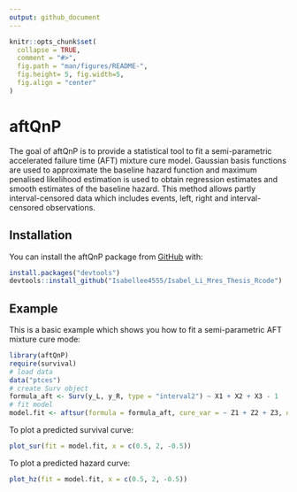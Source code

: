 ```yaml
---
output: github_document
---
```


<!-- README.md is generated from README.Rmd. Please edit that file -->

```r
knitr::opts_chunk$set(
  collapse = TRUE,
  comment = "#>",
  fig.path = "man/figures/README-",
  fig.height= 5, fig.width=5,
  fig.align = "center"
)
```

# aftQnP

<!-- badges: start -->
<!-- badges: end -->

The goal of aftQnP is to provide a statistical tool to fit a semi-parametric accelerated failure time (AFT) mixture cure model. Gaussian basis functions are used to approximate the baseline hazard function and maximum penalised likelihood estimation is used to obtain regression estimates and smooth estimates of the baseline hazard. This method allows partly interval-censored data which includes events, left, right and interval-censored observations.

## Installation

You can install the aftQnP package from [GitHub](https://github.com/) with:

``` r
install.packages("devtools")
devtools::install_github("Isabellee4555/Isabel_Li_Mres_Thesis_Rcode")
```
## Example

This is a basic example which shows you how to fit a semi-parametric AFT mixture cure mode:

```r
library(aftQnP)
require(survival)
# load data
data("ptces")
# create Surv object
formula_aft <- Surv(y_L, y_R, type = "interval2") ~ X1 + X2 + X3 - 1
# fit model
model.fit <- aftsur(formula = formula_aft, cure_var = ~ Z1 + Z2 + Z3, offset = TRUE, data = ptces)

```
To plot a predicted survival curve:

```r
plot_sur(fit = model.fit, x = c(0.5, 2, -0.5))
```

To plot a predicted hazard curve:
```r
plot_hz(fit = model.fit, x = c(0.5, 2, -0.5))
```
